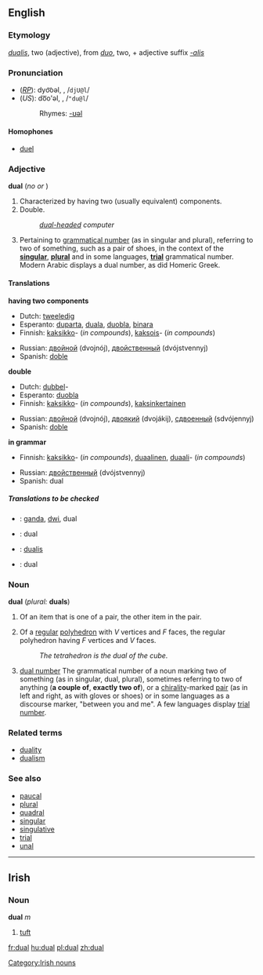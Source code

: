 ==English==

===Etymology===
{{L.}} ''[[dualis]]'', two (adjective), from ''[[duo#Latin|duo]]'', two, + adjective suffix ''[[-alis]]''

===Pronunciation===
*(''[[RP]]''): dyo͝oəl, {{IPAchar|/djʊəl/}}, /<tt>djU@l</tt>/<!--no accent because "dual" is pronounced as one syllable in RP-->
*(''US''): do͞o'əl, {{IPAchar|/ˈduəl/}}, /<tt>"du@l</tt>/
*:Rhymes: [[Rhymes:English:-ʊəl|-ʊəl]]

====Homophones====
*[[duel]]

===Adjective===
'''dual''' (''no {{compar}} or {{superl}}'')

#Characterized by having two (usually equivalent) components.
#Double.
#:''[[dual-headed]] computer''
#{{grammar}} Pertaining to [[grammatical number]] (as in singular and plural), referring to two of something, such as a pair of shoes, in the context of the '''[[singular]]''', '''[[plural]]''' and in some languages, '''[[trial number|trial]]''' grammatical number. Modern Arabic displays a dual number, as did Homeric Greek.

====Translations====
'''having two components'''
{{top}}
*Dutch: [[tweeledig]]
*Esperanto: [[duparta]], [[duala]], [[duobla]], [[binara]]
*Finnish: [[kaksikko]]- (''in compounds''), [[kaksois]]- (''in compounds'')
{{mid}}
*Russian: [[двойной]] (dvojnój), [[двойственный]] (dvójstvennyj)
*Spanish: [[doble]]
{{bottom}}

'''double'''
{{top}}
*Dutch: [[dubbel]]-
*Esperanto: [[duobla]]
*Finnish: [[kaksikko]]- (''in compounds''), [[kaksinkertainen]]
{{mid}}
*Russian: [[двойной]] (dvojnój), [[двоякий]] (dvojákij), [[сдвоенный]] (sdvójennyj)
*Spanish: [[doble]]
{{bottom}}

'''in grammar'''
{{top}}
*Finnish: [[kaksikko]]- (''in compounds''), [[duaalinen]], [[duaali]]- (''in compounds'')
{{mid}}
*Russian: [[двойственный]] (dvójstvennyj)
*Spanish: dual
{{bottom}}

=====Translations to be checked=====
<!--Remove this section once all of the translations below have been moved into the tables above.-->
{{checktrans}}

*{{ttbc|Indonesian}}: [[ganda]], [[dwi]], dual
*{{ttbc|Interlingua}}: dual
*{{ttbc|Latin}}: [[dualis]]
*{{ttbc|Romanian}}: dual

===Noun===
'''dual''' (''plural:'' '''duals''')

#Of an item that is one of a pair, the other item in the pair.
#{{geometry}} Of a [[regular]] [[polyhedron]] with ''V'' vertices and ''F'' faces, the regular polyhedron having ''F'' vertices and ''V'' faces.
#:''The tetrahedron is the dual of the cube.''
#{{grammar}} [[dual number]] The grammatical number of a noun marking two of something (as in singular, dual, plural), sometimes referring to two of anything ('''a couple of''', '''exactly two of'''), or a [[chirality]]-marked  [[pair]] (as in left and right, as with gloves or shoes) or in some languages as a discourse marker, "between you and me". A few languages display [[trial number]].

===Related terms===
*[[duality]]
*[[dualism]]

===See also===
*[[paucal]]
*[[plural]]
*[[quadral]]
*[[singular]]
*[[singulative]]
*[[trial]]
*[[unal]]

----

==Irish==
===Noun===
'''dual''' ''m''

# [[tuft]]

[[Category:Irish nouns]]

[[fr:dual]]
[[hu:dual]]
[[pl:dual]]
[[zh:dual]]